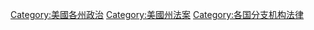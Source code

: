 [[Category:美國各州政治|Category:美國各州政治]]
[[Category:美國州法案|Category:美國州法案]]
[[Category:各国分支机构法律|Category:各国分支机构法律]]